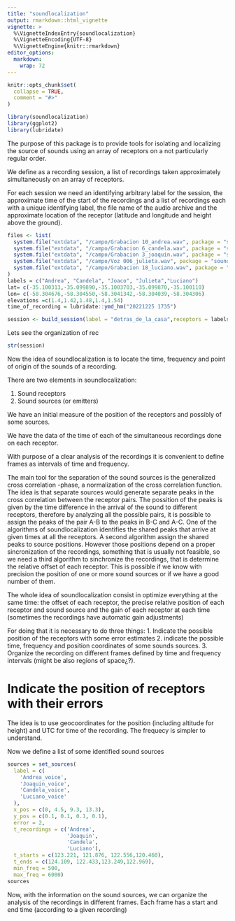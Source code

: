 ```yaml
---
title: "soundlocalization"
output: rmarkdown::html_vignette
vignette: >
  %\VignetteIndexEntry{soundlocalization}
  %\VignetteEncoding{UTF-8}
  %\VignetteEngine{knitr::rmarkdown}
editor_options: 
  markdown: 
    wrap: 72
---
```


```r
knitr::opts_chunk$set(
  collapse = TRUE,
  comment = "#>"
)
```

```r
library(soundlocalization)
library(ggplot2)
library(lubridate)
```

The purpose of this package is to provide tools for isolating and
localizing the source of sounds using an array of receptors on a not particularly regular order.

We define as a recording session, a list of recordings taken approximately simultaneously on an array of receptors. 

For each session we need an identifying arbitrary label for the session, the approximate time of the start of the recordings and a list of recordings each with a unique identifying label, the file name of the audio archive and the approximate location of the receptor (latitude and longitude and height above the ground).  



```r
files <- list(
  system.file("extdata", "/campo/Grabacion 10_andrea.wav", package = "soundlocalization"),
  system.file("extdata", "/campo/Grabacion 6_candela.wav", package = "soundlocalization"),
  system.file("extdata", "/campo/Grabacion 3_joaquin.wav", package = "soundlocalization"),
  system.file("extdata", "/campo/Voz 006_julieta.wav", package = "soundlocalization"),
  system.file("extdata", "/campo/Grabacion 18_luciano.wav", package = "soundlocalization")
)
labels = c("Andrea", "Candela", "Joaco", "Julieta","Luciano")
lat= c(-35.100313,-35.099890,-35.1003703,-35.099870,-35.100110)
lon= c(-58.304676,-58.304550,-58.3041342,-58.304039,-58.304306)
elevations =c(1.4,1.42,1.48,1.4,1.54)
time_of_recording = lubridate::ymd_hm("20221225 1735")
```


```r
session <- build_session(label = "detras_de_la_casa",receptors = labels,latitudes = lat,longitudes = lon,elevations = elevations,time_of_recording = time_of_recording, files = files)

```

Lets see the organization of rec

```r
str(session)
```

Now the idea of soundlocalization is to locate the time, frequency and point of origin of the sounds of a recording. 

There are two elements in soundlocalization:

1. Sound receptors
2. Sound sources (or emitters)

We have an initial measure of the position of the receptors and possibly of some sources. 

We have the data of the time of each of the simultaneous recordings done on each receptor. 

With purpose of a clear analysis of the recordings it is convenient to define frames as intervals of time and frequency. 

The main tool for the separation of the sound sources is the generalized cross correlation -phase, a normalization of the cross correlation function. The idea is that separate sources would generate separate peaks in the cross correlation between the receptor pairs. 
The possition of the peaks is given by the time difference in the arrival of the sound to different receptors, therefore by analyzing all the possible pairs, it is possible to assign the peaks of the pair A-B to the peaks in B-C and A-C. 
One of the algorithms of soundlocalization identifies the shared peaks that arrive at given times at all the receptors. 
A second algorithm assign the shared peaks to source positions. However those positions depend on a proper sincronization of the recordings, something that is usually not feasible, so we need a third algorithm to sinchronize the recordings, that is determine the relative offset of each receptor. This is possible if we know with precision the position of one or more sound sources or if we have a good number of them. 

The whole idea of soundlocalization consist in optimize everything at the same time: the offset of each receptor, the precise relative position of each receptor and sound source and the gain of each receptor at each time (sometimes the recordings have automatic gain adjustments)

For doing that it is necessary to do three things: 
1. Indicate the possible position of the receptors with some error estimates
2. indicate the possible time, frequency and position coordinates of some sounds sources.
3. Organize the recording on different frames defined by time and frequency intervals (might be also regions of space¿?).


# Indicate the position of receptors with their errors



The idea is to use geocoordinates for the position (including altitude for height) and UTC for time of the recording. The frequecy is simpler to understand. 




Now we define a list of some identified sound sources


```r
sources = set_sources(
  label = c(
    'Andrea_voice',
    'Joaquin_voice',
    'Candela_voice',
    'Luciano_voice'
  ),
  x_pos = c(0, 4.5, 9.3, 13.3),
  y_pos = c(0.1, 0.1, 0.1, 0.1),
  error = 2,
  t_recordings = c('Andrea',
                   'Joaquin',
                   'Candela',
                   'Luciano'),
  t_starts = c(123.221, 121.876, 122.556,120.460),
  t_ends = c(124.109, 122.433,123.249,122.969),
  min_freq = 500,
  max_freq = 6000)
sources
```

Now, with the information on the sound sources, we can organize the analysis of the recordings in different frames. Each frame has a start and end time (according to a given recording)






